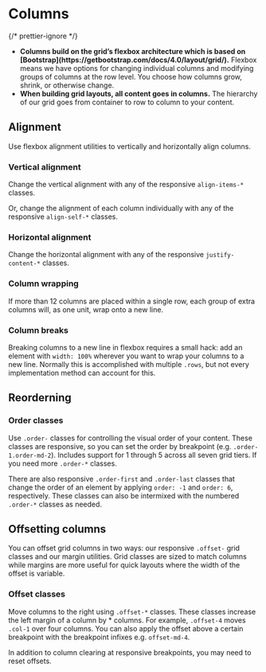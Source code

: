 
<Meta of={ColumnStories} />

# Columns

{/* prettier-ignore */}
<ul>
<li><b>Columns build on the grid’s flexbox architecture which is based on [Bootstrap](https://getbootstrap.com/docs/4.0/layout/grid/).</b> Flexbox means we have options for changing individual columns and modifying groups of columns at the row level. You choose how columns grow, shrink, or otherwise change.</li>
<li><b>When building grid layouts, all content goes in columns.</b> The hierarchy of our grid goes from container to row to column to your content.</li>
</ul>

## Alignment

Use flexbox alignment utilities to vertically and horizontally align columns.

### Vertical alignment

Change the vertical alignment with any of the responsive <code>align-items-\*</code> classes.

Or, change the alignment of each column individually with any of the responsive <code>align-self-\*</code> classes.

<Canvas sourceState="shown" of={ColumnStories.VerticalExample} />
<div className="hide-col-default">
  <Controls of={ColumnStories.VerticalExample} />
</div>

### Horizontal alignment

Change the horizontal alignment with any of the responsive <code>justify-content-\*</code> classes.

<Canvas of={ColumnStories.HorizontalExample} />
<div className="hide-col-default">
  <Controls of={ColumnStories.HorizontalExample} />
</div>

### Column wrapping

If more than 12 columns are placed within a single row, each group of extra columns will, as one unit, wrap onto a new line.

<Canvas of={ColumnStories.ColumnWrapping} />
<div className="hide-col-default">
  <Controls of={ColumnStories.ColumnWrapping} />
</div>

### Column breaks

Breaking columns to a new line in flexbox requires a small hack: add an element with <code>width: 100%</code> wherever you want to wrap your columns to a new line. Normally this is accomplished with multiple <code>.rows</code>, but not every implementation method can account for this.

<Canvas of={ColumnStories.ColumnBreakExample} />
<div className="hide-col-default">
  <Controls of={ColumnStories.ColumnBreakExample} />
</div>

## Reorderning

### Order classes

Use <code>.order-</code> classes for controlling the visual order of your content. These classes are responsive, so you can set the order by breakpoint (e.g. <code>.order-1</code><code>.order-md-2</code>). Includes support for 1 through 5 across all seven grid tiers. If you need more <code>.order-\*</code> classes.

<Canvas of={ColumnStories.OrderExample} />
<div className="hide-col-default">
  <Controls of={ColumnStories.OrderExample} />
</div>

There are also responsive <code>.order-first</code> and <code>.order-last</code> classes that change the order of an element by applying <code>order: -1</code> and <code>order: 6</code>, respectively. These classes can also be intermixed with the numbered <code>.order-\*</code> classes as needed.

<Canvas of={ColumnStories.OrderMaxExample} />

## Offsetting columns

You can offset grid columns in two ways: our responsive <code>.offset-</code> grid classes and our margin utilities. Grid classes are sized to match columns while margins are more useful for quick layouts where the width of the offset is variable.

### Offset classes

Move columns to the right using <code>.offset-\*</code> classes. These classes increase the left margin of a column by \* columns. For example, <code>.offset-4</code> moves <code>.col-1</code> over four columns. You can also apply the offset above a certain breakpoint with the breakpoint infixes e.g. <code>offset-md-4</code>.

<Canvas of={ColumnStories.OffsetExample} />
<div className="hide-col-default">
  <Controls of={ColumnStories.OffsetExample} />
</div>

In addition to column clearing at responsive breakpoints, you may need to reset offsets.

<Canvas of={ColumnStories.ResetOffsetExample} />
